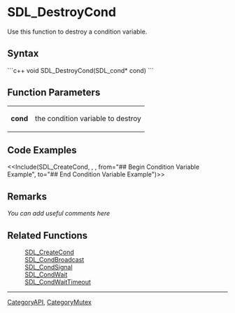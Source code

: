 <!-- pragma section-numbers off -->
<!-- pragma camelcase off -->

= SDL_DestroyCond =
Use this function to destroy a condition variable.


== Syntax ==
```c++
void SDL_DestroyCond(SDL_cond* cond)
```

== Function Parameters ==
{|
|'''cond'''
|the condition variable to destroy
|}

== Code Examples ==
<<Include(SDL_CreateCond, , , from="## Begin Condition Variable Example", to="## End Condition Variable Example")>>

== Remarks ==
''You can add useful comments here''

== Related Functions ==
:[[SDL_CreateCond]]
:[[SDL_CondBroadcast]]
:[[SDL_CondSignal]]
:[[SDL_CondWait]]
:[[SDL_CondWaitTimeout]]

----
[[CategoryAPI]], [[CategoryMutex]]

